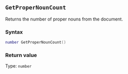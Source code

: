 ::: {.minipage data-latex="{\textwidth}"}
## `GetProperNounCount`

Returns the number of proper nouns from the document.

### Syntax {-}

``` .lua
number GetProperNounCount()
```

### Return value {-}

Type: `number`
:::
